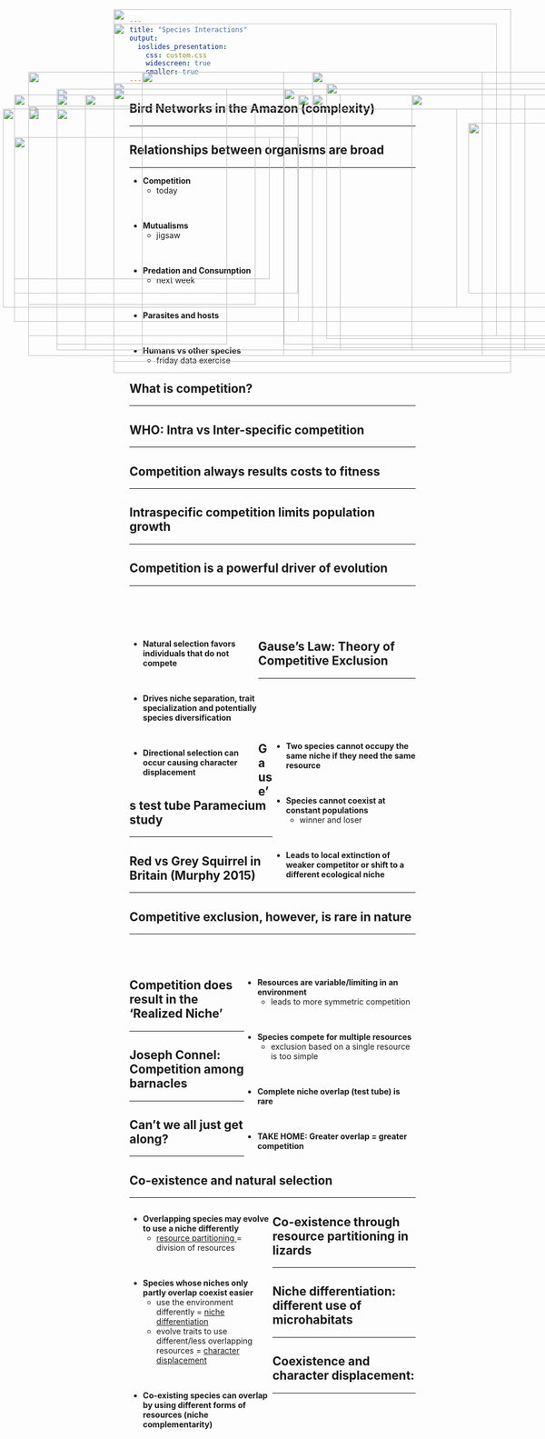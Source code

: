 ```yaml
---
title: "Species Interactions"
output: 
  ioslides_presentation:
    css: custom.css
    widescreen: true
    smaller: true
---
```


##

<IMG STYLE="position:absolute; TOP:75px; LEFT:200px; WIDTH:675px; HEIGHT:550px" SRC="images/crop_interaction.png">

## Bird Networks in the Amazon (complexity)
<hr>
<IMG STYLE="position:absolute; TOP:225px; LEFT:100px; WIDTH:900px; HEIGHT:350px" SRC="images/birds_network.jpg">

## Relationships between organisms are broad
<hr>

* **Competition**
    + today

<br/>

* **Mutualisms**
    + jigsaw

<br/>

* **Predation and Consumption**
    + next week

<br/>

* **Parasites and hosts**

<br/>

* **Humans vs other species**
    + friday data exercise
    

<IMG STYLE="position:absolute; TOP:200px; LEFT:550px; WIDTH:500px; HEIGHT:400px" SRC="images/interspecific_comp.jpg">

## What is competition?
<hr>

<IMG STYLE="position:absolute; TOP:220px; LEFT:50px; WIDTH:400px; HEIGHT:350px" SRC="images/comp_bird.jpg">

<IMG STYLE="position:absolute; TOP:200px; LEFT:525px; WIDTH:500px; HEIGHT:400px" SRC="images/niche1.jpg">

## WHO: Intra vs Inter-specific competition
<hr>

<IMG STYLE="position:absolute; TOP:200px; LEFT:150px; WIDTH:450px; HEIGHT:450px" SRC="images/flamingos.jpg">

<IMG STYLE="position:absolute; TOP:200px; LEFT:725px; WIDTH:200px; HEIGHT:450px" SRC="images/stranglerfig.jpg">

## Competition always results costs to fitness
<hr>

<IMG STYLE="position:absolute; TOP:200px; LEFT:25px; WIDTH:1000px; HEIGHT:400px" SRC="images/fitness.png">

## Intraspecific competition limits population growth
<hr>

<IMG STYLE="position:absolute; TOP:225px; LEFT:50px; WIDTH:1000px; HEIGHT:400px" SRC="images/density.png">

## Competition is a powerful driver of evolution
<hr>
<br/>
<br/>
<br/>

<div style="float: left; width: 45%;">

* **Natural selection favors individuals that do not compete**

<br/>

* **Drives niche separation, trait specialization and potentially species diversification**

<br/>


* **Directional selection can occur causing character displacement**

</div>

<IMG STYLE="position:absolute; TOP:160px; LEFT:550px; WIDTH:500px; HEIGHT:486px" SRC="images/characterdisp.png">

##

<IMG STYLE="position:absolute; TOP:50px; LEFT:200px; WIDTH:700px; HEIGHT:600px" SRC="images/characterdisp2.png">

## Gause's Law: Theory of Competitive Exclusion
<hr>
<br/>
<br/>
<br/>
<br/>

<div style="float: right; width: 50%;">

* **Two species cannot occupy the same niche if they need the same resource**

<br/>

* **Species cannot coexist at constant populations**
    + winner and loser

<br/>

* **Leads to local extinction of weaker competitor or shift to a different ecological niche**


</div>

<IMG STYLE="position:absolute; TOP:275px; LEFT:25px; WIDTH:500px; HEIGHT:275px" SRC="images/gause.png">

## Gause's test tube Paramecium study
<hr>

<IMG STYLE="position:absolute; TOP:225px; LEFT:5px; WIDTH:800px; HEIGHT:350px" SRC="images/competitive_exclusion.png">

<IMG STYLE="position:absolute; TOP:250px; LEFT:825px; WIDTH:250px; HEIGHT:300px" SRC="images/parmecium.png">

## Red vs Grey Squirrel in Britain (Murphy 2015)
<hr>

<IMG STYLE="position:absolute; TOP:160px; LEFT:50px; WIDTH:450px; HEIGHT:500px" SRC="images/sqmap.jpg">

<IMG STYLE="position:absolute; TOP:160px; LEFT:550px; WIDTH:450px; HEIGHT:500px" SRC="images/sqmap3.jpg">

## Competitive exclusion, however, is rare in nature
<hr>
<br/>
<br/>

<div style="float: right; width: 60%;">

* **Resources are variable/limiting in an environment**
    + leads to more symmetric competition

<br/>

* **Species compete for multiple resources**
    + exclusion based on a single resource is too simple

<br/>

* **Complete niche overlap (test tube) is rare** 

<br/>

* **TAKE HOME: Greater overlap = greater competition**
 
</div>

<IMG STYLE="position:absolute; TOP:190px; LEFT:100px; WIDTH:300px; HEIGHT:450px" SRC="images/squirrel.jpg">

## Competition does result in the 'Realized Niche'
<hr>

<IMG STYLE="position:absolute; TOP:200px; LEFT:100px; WIDTH:900px; HEIGHT:450px" SRC="images/niches.jpg">

## Joseph Connel: Competition among barnacles
<hr>

<IMG STYLE="position:absolute; TOP:180px; LEFT:200px; WIDTH:700px; HEIGHT:490px" SRC="images/barnacles.jpg">

## Can't we all just get along?
<hr>

<IMG STYLE="position:absolute; TOP:275px; LEFT:25px; WIDTH:450px; HEIGHT:250px" SRC="images/lions.jpg">

<IMG STYLE="position:absolute; TOP:190px; LEFT:500px; WIDTH:600px; HEIGHT:450px" SRC="images/lions2.png">


## Co-existence and natural selection
<hr>

<div style="float: left; width: 50%;">

* **Overlapping species may evolve to use a niche differently**
    + <ins>resource partitioning</ins> = division of resources

<br/>

* **Species whose niches only partly overlap coexist easier**
    + use the environment differently = <ins>niche differentiation</ins>
    + evolve traits to use different/less overlapping resources = <ins>character displacement</ins>

<br/>

* **Co-existing species can overlap by using different forms of resources (niche complementarity)**

</div>

<IMG STYLE="position:absolute; TOP:180px; LEFT:575px; WIDTH:475px; HEIGHT:450px" SRC="images/lions3.jpg">

<!-- ## Co-existence through resource partitioning in birds -->
<!-- <hr> -->

<!-- <IMG STYLE="position:absolute; TOP:200px; LEFT:15px; WIDTH:450px; HEIGHT:450px" SRC="images/warbler.jpeg"> -->

<!-- <IMG STYLE="position:absolute; TOP:250px; LEFT:500px; WIDTH:600px; HEIGHT:300px" SRC="images/birds_resource.jpg"> -->

## Co-existence through resource partitioning in lizards
<hr>

<IMG STYLE="position:absolute; TOP:190px; LEFT:200px; WIDTH:700px; HEIGHT:500px" SRC="images/anoles.png">

## Niche differentiation: different use of microhabitats
<hr>

<IMG STYLE="position:absolute; TOP:190px; LEFT:200px; WIDTH:700px; HEIGHT:500px" SRC="images/niche_comp.png">

## Coexistence and character displacement: 
<hr>

<!-- <IMG STYLE="position:absolute; TOP:250px; LEFT:25px; WIDTH:650px; HEIGHT:325px" SRC="images/char_dis3.png"> -->

<!-- <IMG STYLE="position:absolute; TOP:190px; LEFT:750px; WIDTH:325px; HEIGHT:450px" SRC="images/beaks.jpg"> -->

<!-- ##  -->

<IMG STYLE="position:absolute; TOP:160px; LEFT:250px; WIDTH:600px; HEIGHT:500px" SRC="images/cicada_displace.png">

